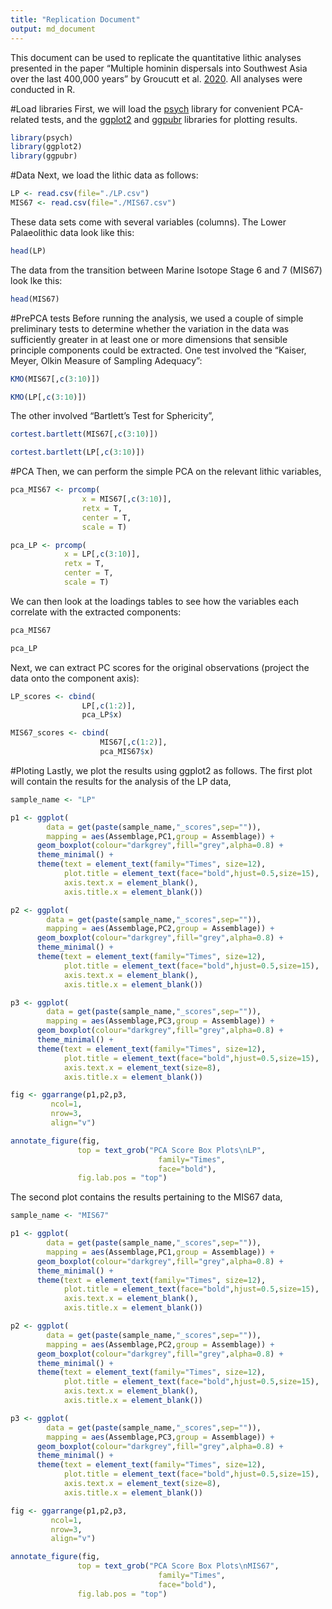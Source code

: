 ```yaml
---
title: "Replication Document"
output: md_document
---
```


This document can be used to replicate the quantitative lithic analyses presented in the paper "Multiple hominin dispersals into Southwest Asia over the last 400,000 years" by Groucutt et al. [2020](http://DOI). All analyses were conducted in R.

#Load libraries
First, we will load the [psych](https://cran.r-project.org/web/packages/psych/psych.pdf) library for convenient PCA-related tests, and the [ggplot2](https://ggplot2.tidyverse.org/) and [ggpubr](https://github.com/kassambara/ggpubr) libraries for plotting results.

```r
library(psych)
library(ggplot2)
library(ggpubr)
```

#Data
Next, we load the lithic data as follows:

```r
LP <- read.csv(file="./LP.csv")
MIS67 <- read.csv(file="./MIS67.csv")
```

These data sets come with several variables (columns). The Lower Palaeolithic data look like this:

```r
head(LP)
```

The data from the transition between Marine Isotope Stage 6 and 7 (MIS67) look lke this:

```r
head(MIS67)
```

#PrePCA tests
Before running the analysis, we used a couple of simple preliminary tests to determine whether the variation in the data was sufficiently greater in at least one or more dimensions that sensible principle components could be extracted. One test involved the "Kaiser, Meyer, Olkin Measure of Sampling Adequacy":

```r
KMO(MIS67[,c(3:10)])

KMO(LP[,c(3:10)])
```

The other involved "Bartlett's Test for Sphericity",

```r
cortest.bartlett(MIS67[,c(3:10)])

cortest.bartlett(LP[,c(3:10)])
```

#PCA
Then, we can perform the simple PCA on the relevant lithic variables,

```r
pca_MIS67 <- prcomp(
                x = MIS67[,c(3:10)],
                retx = T,
                center = T,
                scale = T)

pca_LP <- prcomp(
            x = LP[,c(3:10)],
            retx = T,
            center = T,
            scale = T)
```
We can then look at the loadings tables to see how the variables each correlate with the extracted components:

```r
pca_MIS67

pca_LP
```

Next, we can extract PC scores for the original observations (project the data onto the component axis):

```r
LP_scores <- cbind(
                LP[,c(1:2)],
                pca_LP$x)

MIS67_scores <- cbind(
                    MIS67[,c(1:2)],
                    pca_MIS67$x)
```

#Ploting
Lastly, we plot the results using ggplot2 as follows. The first plot will contain the results for the analysis of the LP data,

```r
sample_name <- "LP"

p1 <- ggplot(
        data = get(paste(sample_name,"_scores",sep="")),
        mapping = aes(Assemblage,PC1,group = Assemblage)) +
      geom_boxplot(colour="darkgrey",fill="grey",alpha=0.8) +
      theme_minimal() +
      theme(text = element_text(family="Times", size=12),
            plot.title = element_text(face="bold",hjust=0.5,size=15),
            axis.text.x = element_blank(),
            axis.title.x = element_blank())

p2 <- ggplot(
        data = get(paste(sample_name,"_scores",sep="")),
        mapping = aes(Assemblage,PC2,group = Assemblage)) +
      geom_boxplot(colour="darkgrey",fill="grey",alpha=0.8) +
      theme_minimal() +
      theme(text = element_text(family="Times", size=12),
            plot.title = element_text(face="bold",hjust=0.5,size=15),
            axis.text.x = element_blank(),
            axis.title.x = element_blank())

p3 <- ggplot(
        data = get(paste(sample_name,"_scores",sep="")),
        mapping = aes(Assemblage,PC3,group = Assemblage)) +
      geom_boxplot(colour="darkgrey",fill="grey",alpha=0.8) +
      theme_minimal() +
      theme(text = element_text(family="Times", size=12),
            plot.title = element_text(face="bold",hjust=0.5,size=15),
            axis.text.x = element_text(size=8),
            axis.title.x = element_blank())

fig <- ggarrange(p1,p2,p3,
         ncol=1,
         nrow=3,
         align="v")

annotate_figure(fig,
               top = text_grob("PCA Score Box Plots\nLP",
                                 family="Times",
                                 face="bold"),
               fig.lab.pos = "top")
```

The second plot contains the results pertaining to the MIS67 data,

```r
sample_name <- "MIS67"

p1 <- ggplot(
        data = get(paste(sample_name,"_scores",sep="")),
        mapping = aes(Assemblage,PC1,group = Assemblage)) +
      geom_boxplot(colour="darkgrey",fill="grey",alpha=0.8) +
      theme_minimal() +
      theme(text = element_text(family="Times", size=12),
            plot.title = element_text(face="bold",hjust=0.5,size=15),
            axis.text.x = element_blank(),
            axis.title.x = element_blank())

p2 <- ggplot(
        data = get(paste(sample_name,"_scores",sep="")),
        mapping = aes(Assemblage,PC2,group = Assemblage)) +
      geom_boxplot(colour="darkgrey",fill="grey",alpha=0.8) +
      theme_minimal() +
      theme(text = element_text(family="Times", size=12),
            plot.title = element_text(face="bold",hjust=0.5,size=15),
            axis.text.x = element_blank(),
            axis.title.x = element_blank())

p3 <- ggplot(
        data = get(paste(sample_name,"_scores",sep="")),
        mapping = aes(Assemblage,PC3,group = Assemblage)) +
      geom_boxplot(colour="darkgrey",fill="grey",alpha=0.8) +
      theme_minimal() +
      theme(text = element_text(family="Times", size=12),
            plot.title = element_text(face="bold",hjust=0.5,size=15),
            axis.text.x = element_text(size=8),
            axis.title.x = element_blank())

fig <- ggarrange(p1,p2,p3,
         ncol=1,
         nrow=3,
         align="v")

annotate_figure(fig,
               top = text_grob("PCA Score Box Plots\nMIS67",
                                 family="Times",
                                 face="bold"),
               fig.lab.pos = "top")
```
